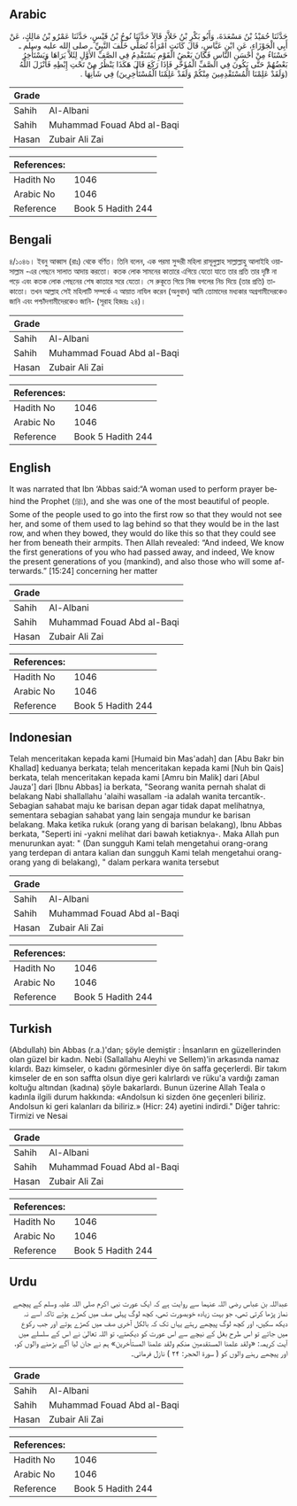## Arabic


<div dir="rtl" lang="ar" style={{fontSize:'larger',backgroundColor:'#f8f9fa',padding:20}}>
حَدَّثَنَا حُمَيْدُ بْنُ مَسْعَدَةَ، وَأَبُو بَكْرِ بْنُ خَلاَّدٍ قَالاَ حَدَّثَنَا نُوحُ بْنُ قَيْسٍ، حَدَّثَنَا عَمْرُو بْنُ مَالِكٍ، عَنْ أَبِي الْجَوْزَاءِ، عَنِ ابْنِ عَبَّاسٍ، قَالَ كَانَتِ امْرَأَةٌ تُصَلِّي خَلْفَ النَّبِيِّ ـ صلى الله عليه وسلم ـ حَسْنَاءُ مِنْ أَحْسَنِ النَّاسِ فَكَانَ بَعْضُ الْقَوْمِ يَسْتَقْدِمُ فِي الصَّفِّ الأَوَّلِ لِئَلاَّ يَرَاهَا وَيَسْتَأْخِرُ بَعْضُهُمْ حَتَّى يَكُونَ فِي الصَّفِّ الْمُؤَخَّرِ فَإِذَا رَكَعَ قَالَ هَكَذَا يَنْظُرُ مِنْ تَحْتِ إِبْطِهِ فَأَنْزَلَ اللَّهُ ‏(وَلَقَدْ عَلِمْنَا الْمُسْتَقْدِمِينَ مِنْكُمْ وَلَقَدْ عَلِمْنَا الْمُسْتَأْخِرِينَ)‏ فِي شَأْنِهَا ‏.‏
</div>
<div style={{backgroundColor:'#f8f9fa',padding:20, marginBottom: 10}}><table> <thead> <tr> <th>Grade</th> <th></th> </tr> </thead> <tbody> <tr><td>Sahih</td><td>Al-Albani</td></tr><tr><td>Sahih</td><td>Muhammad Fouad Abd al-Baqi</td></tr><tr><td>Hasan</td><td>Zubair Ali Zai</td></tr></tbody></table><table> <thead> <tr> <th>References:</th> <th></th> </tr> </thead> <tbody><tr><td>Hadith No</td><td>1046</td></tr><tr><td>Arabic No</td><td>1046</td></tr><tr><td>Reference</td><td>Book 5 Hadith 244</td></tr></tbody></table></div>

## Bengali


<div dir="ltr" lang="bn" style={{fontSize:'larger',backgroundColor:'#f8f9fa',padding:20}}>
৪/১০৪৬। ইবনু আব্বাস (রাঃ) থেকে বর্ণিত। তিনি বলেন, এক পরমা সুন্দরী মহিলা রাসূলুল্লাহ সাল্লাল্লাহু আলাইহি ওয়াসাল্লাম -এর পেছনে সালাত আদায় করতো। কতক লোক সামনের কাতারে এগিয়ে যেতো যাতে তার প্রতি তার দৃষ্টি না পড়ে এবং কতক লোক পেছনের শেষ কাতারে সরে যেতো। সে রুকূতে গিয়ে নিজ বগলের নিচ দিয়ে (তার প্রতি) তাকাতো। তখন আল্লাহ সেই মহিলাটি সম্পর্কে এ আয়াত নাযিল করেন (অনুবাদ) আমি তোমাদের মধ্যকার অগ্রগামীদেরকেও জানি এবং পশ্চাঁদগামীদেরকেও জানি- (সূরাহ হিজরঃ ২৪)।
</div>
<div style={{backgroundColor:'#f8f9fa',padding:20, marginBottom: 10}}><table> <thead> <tr> <th>Grade</th> <th></th> </tr> </thead> <tbody> <tr><td>Sahih</td><td>Al-Albani</td></tr><tr><td>Sahih</td><td>Muhammad Fouad Abd al-Baqi</td></tr><tr><td>Hasan</td><td>Zubair Ali Zai</td></tr></tbody></table><table> <thead> <tr> <th>References:</th> <th></th> </tr> </thead> <tbody><tr><td>Hadith No</td><td>1046</td></tr><tr><td>Arabic No</td><td>1046</td></tr><tr><td>Reference</td><td>Book 5 Hadith 244</td></tr></tbody></table></div>

## English


<div dir="ltr" lang="en" style={{fontSize:'larger',backgroundColor:'#f8f9fa',padding:20}}>
It was narrated that Ibn ‘Abbas said:“A woman used to perform prayer behind the Prophet (ﷺ), and she was one of the most beautiful of people. Some of the people used to go into the first row so that they would not see her, and some of them used to lag behind so that they would be in the last row, and when they bowed, they would do like this so that they could see her from beneath their armpits. Then Allah revealed: “And indeed, We know the first generations of you who had passed away, and indeed, We know the present generations of you (mankind), and also those who will some afterwards.” [15:24] concerning her matter
</div>
<div style={{backgroundColor:'#f8f9fa',padding:20, marginBottom: 10}}><table> <thead> <tr> <th>Grade</th> <th></th> </tr> </thead> <tbody> <tr><td>Sahih</td><td>Al-Albani</td></tr><tr><td>Sahih</td><td>Muhammad Fouad Abd al-Baqi</td></tr><tr><td>Hasan</td><td>Zubair Ali Zai</td></tr></tbody></table><table> <thead> <tr> <th>References:</th> <th></th> </tr> </thead> <tbody><tr><td>Hadith No</td><td>1046</td></tr><tr><td>Arabic No</td><td>1046</td></tr><tr><td>Reference</td><td>Book 5 Hadith 244</td></tr></tbody></table></div>

## Indonesian


<div dir="ltr" lang="id" style={{fontSize:'larger',backgroundColor:'#f8f9fa',padding:20}}>
Telah menceritakan kepada kami [Humaid bin Mas'adah] dan [Abu Bakr bin Khallad] keduanya berkata; telah menceritakan kepada kami [Nuh bin Qais] berkata, telah menceritakan kepada kami [Amru bin Malik] dari [Abul Jauza'] dari [Ibnu Abbas] ia berkata, "Seorang wanita pernah shalat di belakang Nabi shallallahu 'alaihi wasallam -ia adalah wanita tercantik-. Sebagian sahabat maju ke barisan depan agar tidak dapat melihatnya, sementara sebagian sahabat yang lain sengaja mundur ke barisan belakang. Maka ketika rukuk (orang yang di barisan belakang), Ibnu Abbas berkata, "Seperti ini -yakni melihat dari bawah ketiaknya-. Maka Allah pun menurunkan ayat: " (Dan sungguh Kami telah mengetahui orang-orang yang terdepan di antara kalian dan sungguh Kami telah mengetahui orang-orang yang di belakang), " dalam perkara wanita tersebut
</div>
<div style={{backgroundColor:'#f8f9fa',padding:20, marginBottom: 10}}><table> <thead> <tr> <th>Grade</th> <th></th> </tr> </thead> <tbody> <tr><td>Sahih</td><td>Al-Albani</td></tr><tr><td>Sahih</td><td>Muhammad Fouad Abd al-Baqi</td></tr><tr><td>Hasan</td><td>Zubair Ali Zai</td></tr></tbody></table><table> <thead> <tr> <th>References:</th> <th></th> </tr> </thead> <tbody><tr><td>Hadith No</td><td>1046</td></tr><tr><td>Arabic No</td><td>1046</td></tr><tr><td>Reference</td><td>Book 5 Hadith 244</td></tr></tbody></table></div>

## Turkish


<div dir="ltr" lang="tr" style={{fontSize:'larger',backgroundColor:'#f8f9fa',padding:20}}>
(Abdullah) bin Abbas (r.a.)'dan; şöyle demiştir : İnsanların en güzellerinden olan güzel bir kadın. Nebi (Sallallahu Aleyhi ve Sellem)'in arkasında namaz kılardı. Bazı kimseler, o kadını görmesinler diye ön saffa geçerlerdi. Bir takım kimseler de en son saffta olsun diye geri kalırlardı ve rüku'a vardığı zaman koltuğu altından (kadına) şöyle bakarlardı. Bunun üzerine Allah Teala o kadınla ilgili durum hakkında: «Andolsun ki sizden öne geçenleri biliriz. Andolsun ki geri kalanları da biliriz.» (Hicr: 24) ayetini indirdi." Diğer tahric: Tirmizi ve Nesai
</div>
<div style={{backgroundColor:'#f8f9fa',padding:20, marginBottom: 10}}><table> <thead> <tr> <th>Grade</th> <th></th> </tr> </thead> <tbody> <tr><td>Sahih</td><td>Al-Albani</td></tr><tr><td>Sahih</td><td>Muhammad Fouad Abd al-Baqi</td></tr><tr><td>Hasan</td><td>Zubair Ali Zai</td></tr></tbody></table><table> <thead> <tr> <th>References:</th> <th></th> </tr> </thead> <tbody><tr><td>Hadith No</td><td>1046</td></tr><tr><td>Arabic No</td><td>1046</td></tr><tr><td>Reference</td><td>Book 5 Hadith 244</td></tr></tbody></table></div>

## Urdu


<div dir="rtl" lang="ur" style={{fontSize:'larger',backgroundColor:'#f8f9fa',padding:20}}>
عبداللہ بن عباس رضی اللہ عنہما سے روایت ہے کہ ایک عورت نبی اکرم صلی اللہ علیہ وسلم کے پیچھے نماز پڑھا کرتی تھی، جو بہت زیادہ خوبصورت تھی، کچھ لوگ پہلی صف میں کھڑے ہوتے تاکہ اسے نہ دیکھ سکیں، اور کچھ لوگ پیچھے رہتے یہاں تک کہ بالکل آخری صف میں کھڑے ہوتے اور جب رکوع میں جاتے تو اس طرح بغل کے نیچے سے اس عورت کو دیکھتے، تو اللہ تعالیٰ نے اس کے سلسلے میں آیت کریمہ: «ولقد علمنا المستقدمين منكم ولقد علمنا المستأخرين» ہم نے جان لیا آگے بڑھنے والوں کو، اور پیچھے رہنے والوں کو ( سورۃ الحجر: ۲۴ ) نازل فرمائی۔
</div>
<div style={{backgroundColor:'#f8f9fa',padding:20, marginBottom: 10}}><table> <thead> <tr> <th>Grade</th> <th></th> </tr> </thead> <tbody> <tr><td>Sahih</td><td>Al-Albani</td></tr><tr><td>Sahih</td><td>Muhammad Fouad Abd al-Baqi</td></tr><tr><td>Hasan</td><td>Zubair Ali Zai</td></tr></tbody></table><table> <thead> <tr> <th>References:</th> <th></th> </tr> </thead> <tbody><tr><td>Hadith No</td><td>1046</td></tr><tr><td>Arabic No</td><td>1046</td></tr><tr><td>Reference</td><td>Book 5 Hadith 244</td></tr></tbody></table></div>